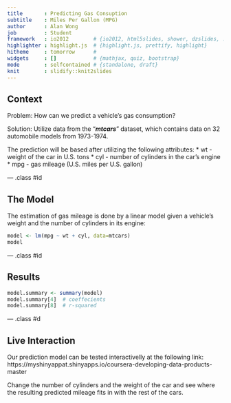 ---
title       : Predicting Gas Consuption
subtitle    : Miles Per Gallon (MPG)
author      : Alan Wong
job         : Student
framework   : io2012        # {io2012, html5slides, shower, dzslides, ...}
highlighter : highlight.js  # {highlight.js, prettify, highlight}
hitheme     : tomorrow      # 
widgets     : []            # {mathjax, quiz, bootstrap}
mode        : selfcontained # {standalone, draft}
knit        : slidify::knit2slides
---

## Context

Problem: How can we predict a vehicle's gas consumption?

<p><p>

Solution: Utilize data from the "***mtcars***" dataset, which  contains data on 32 automobile models from 1973-1974.

<p><p>

The prediction will be based after utilizing the following attributes:
* wt - weight of the car in U.S. tons
* cyl - number of cylinders in the car's engine
* mpg - gas mileage (U.S. miles per U.S. gallon)

--- .class #id 

## The Model

The estimation of gas mileage is done by a linear model given
a vehicle's weight and the number of cylinders in its engine:

```{r}
model <- lm(mpg ~ wt + cyl, data=mtcars)
model
```

--- .class #id 

## Results

```{r}
model.summary <- summary(model)
model.summary[4]  # coeffecients
model.summary[8]  # r-squared
```


--- .class #d

## Live Interaction

Our prediction model can be tested interactivelly at the following link:   
https://myshinyappat.shinyapps.io/coursera-developing-data-products-master   
   
Change the number of cylinders and the weight of
the car and see where the resulting predicted mileage fits in with
the rest of the cars.

